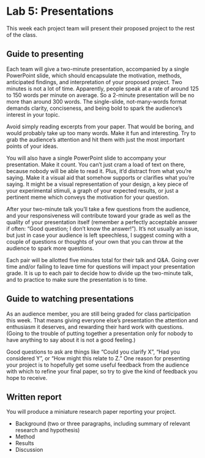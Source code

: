 # Lab 5: Presentations {.unnumbered}

This week each project team will present their proposed project to the rest of the class.



## Guide to presenting 

Each team will give a two-minute presentation, accompanied by a single PowerPoint slide, which should encapsulate the motivation, methods, anticipated findings, and interpretation of your proposed project.
Two minutes is not a lot of time. Apparently, people speak at a rate of around 125 to 150 words per minute on average. So a 2-minute presentation will be no more than around 300 words. The single-slide, not-many-words format demands clarity, conciseness, and being bold to spark the audience’s interest in your topic.

Avoid simply reading excerpts from your paper. That would be boring, and would probably take up too many words. Make it fun and interesting. Try to grab the audience’s attention and hit them with just the most important points of your ideas. 

You will also have a single PowerPoint slide to accompany your presentation. Make it count. You can’t just cram a load of text on there, because nobody will be able to read it. Plus, it’d distract from what you’re saying. Make it a visual aid that somehow supports or clarifies what you’re saying. It might be a visual representation of your design, a key piece of your experimental stimuli, a graph of your expected results, or just a pertinent meme which conveys the motivation for your question.

After your two-minute talk you’ll take a few questions from the audience, and your responsiveness will contribute toward your grade as well as the quality of your presentation itself (remember a perfectly acceptable answer if often: “Good question; I don’t know the answer!”). It’s not usually an issue, but just in case your audience is left speechless, I suggest coming with a couple of questions or thoughts of your own that you can throw at the audience to spark more questions.

Each pair will be allotted five minutes total for their talk and Q&A. Going over time and/or failing to leave time for questions will impact your presentation grade. It is up to each pair to decide how to divide up the two-minute talk, and to practice to make sure the presentation is to time.


## Guide to watching presentations

As an audience member, you are still being graded for class participation this week. That means giving everyone else’s presentation the attention and enthusiasm it deserves, and rewarding their hard work with questions. (Going to the trouble of putting together a presentation only for nobody to have anything to say about it is not a good feeling.)

Good questions to ask are things like “Could you clarify X”, “Had you considered Y”, or “How might this relate to Z.” One reason for presenting your project is to hopefully get some useful feedback from the audience with which to refine your final paper, so try to give the kind of feedback you hope to receive.


## Written report

You will produce a miniature research paper reporting your project.

- Background (two or three paragraphs, including summary of relevant research and hypothesis)
- Method
- Results
- Discussion

